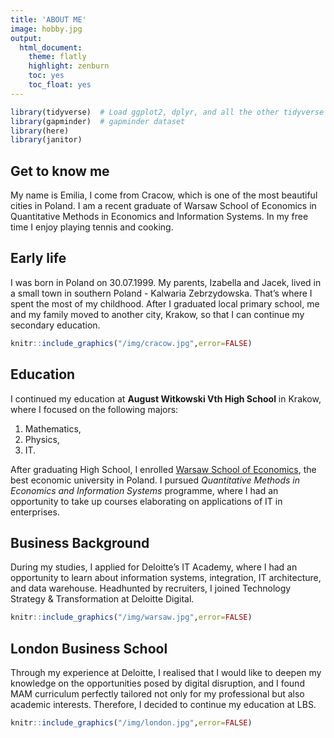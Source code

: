 ```yaml
---
title: 'ABOUT ME'
image: hobby.jpg
output:
  html_document:
    theme: flatly
    highlight: zenburn
    toc: yes
    toc_float: yes
---
```


```r
library(tidyverse)  # Load ggplot2, dplyr, and all the other tidyverse packages
library(gapminder)  # gapminder dataset
library(here)
library(janitor)
```

## Get to know me

My name is Emilia, I come from Cracow, which is one of the most beautiful cities in Poland. I am a recent graduate of Warsaw School of Economics in Quantitative Methods in Economics and Information Systems. In my free time I enjoy playing tennis and cooking.

## Early life

I was born in Poland on 30.07.1999. My parents, Izabella and Jacek, lived in a small town in southern Poland - Kalwaria Zebrzydowska. That's where I spent the most of my childhood. After I graduated local primary school, me and my family moved to another city, Krakow, so that I can continue my secondary education.

```r
knitr::include_graphics("/img/cracow.jpg",error=FALSE)
```

## Education

I continued my education at **August Witkowski Vth High School** in Krakow, where I focused on the following majors:

1)  Mathematics,
2)  Physics,
3)  IT.

After graduating High School, I enrolled [Warsaw School of Economics](https://www.sgh.waw.pl/en), the best economic university in Poland. I pursued *Quantitative Methods in Economics and Information Systems* programme, where I had an opportunity to take up courses elaborating on applications of IT in enterprises.

## Business Background

During my studies, I applied for Deloitte's IT Academy, where I had an opportunity to learn about information systems, integration, IT architecture, and data warehouse. Headhunted by recruiters, I joined Technology Strategy & Transformation at Deloitte Digital.

```r
knitr::include_graphics("/img/warsaw.jpg",error=FALSE)
```

## London Business School

Through my experience at Deloitte, I realised that I would like to deepen my knowledge on the opportunities posed by digital disruption, and I found MAM curriculum perfectly tailored not only for my professional but also academic interests. Therefore, I decided to continue my education at LBS.

```r
knitr::include_graphics("/img/london.jpg",error=FALSE)
```
